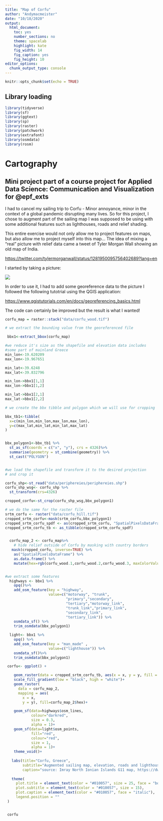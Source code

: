```yaml
---
title: "Map of Corfu"
author: "Andymacmeister"
date: "10/18/2020"
output:
  html_document: 
    toc: yes
    number_sections: no
    theme: spacelab
    highlight: kate
    fig_width: 14
    fig_caption: yes
    fig_height: 10
editor_options: 
  chunk_output_type: console
---
```


```r
knitr::opts_chunk$set(echo = TRUE)
```

## Library loading

```r
library(tidyverse)
library(sf)
library(ggtext)
library(sp)
library(raster)
library(patchwork)
library(extrafont)
library(osmdata)
library(rosm)


```

# Cartography
## Mini project part of a course project for Applied Data Science: Communication and Visualization for @epf_exts
 
I had to cancel my sailing trip to Corfu - Minor annoyance, minor in the context of a global pandemic disrupting many lives. So for this project, I chose to augment part of the sailing map I was supposed to be using with some additional features such as lighthouses, roads and relief shading. 

This entire exercise would not only allow me to project features on maps, but also allow me to project myself into this map... The idea of mixing a "real" picture with relief data came a tweet of Tyler Morgan Wall showing an old map of India.

<https://twitter.com/tylermorganwall/status/1281950095756402689?lang=en>

I started by taking a picture: 

![](data/corfu_picture.jpg)


In order to use it, I had to add some georeference data to the picture I followed the following tutotrial using the QGIS application:

<https://www.qgistutorials.com/en/docs/georeferencing_basics.html>

The code can certainly be improved but the result is what I wanted!


```r

corfu_map = raster::stack("data/corfu_wood.tif")

# we extract the bounding value from the georeferenced file

 bbx1<-extract_bbox(corfu_map)

#we reduce it's size as the shapefile and elevation data includes
#some part of mainland Greece
min_lon<-19.620209
max_lon<-19.967651

min_lat<-39.6248
max_lat<-39.832796

min_lon->bbx1[1,1]
max_lon->bbx1[1,2]

min_lat->bbx1[2,1]
max_lat->bbx1[2,2]

# we create the bbx tibble and polygon which we will use for cropping

bbx_tb1<-tibble(
  x=c(min_lon,min_lon,max_lon,max_lon),
  y=c(max_lat,min_lat,min_lat,max_lat)
)


bbx_polygon1<-bbx_tb1 %>%
  st_as_sf(coords = c("x", "y"), crs = 4326)%>%
  summarise(geometry = st_combine(geometry)) %>%
  st_cast("POLYGON")


#we load the shapefile and transform it to the desired projection
# and crop it

corfu_shp<-st_read("data/periphereies/periphereies.shp")
corfu_shp_wsg<- corfu_shp %>%
  st_transform(crs=4326)

cropped_corfu<-st_crop(corfu_shp_wsg,bbx_polygon1)

# we do the same for the raster file
srtm_corfu <- raster("data/corfu_hill.tif")
cropped_srtm_corfu<-mask(srtm_corfu,bbx_polygon1)
cropped_srtm_corfu_spdf <- as(cropped_srtm_corfu, "SpatialPixelsDataFrame")
cropped_srtm_corfu_tb <- as_tibble(cropped_srtm_corfu_spdf)


  corfu_map_2 <- corfu_map%>%
    # hide relief outside of Corfu by masking with country borders
   mask(cropped_corfu, inverse=TRUE) %>%
    as("SpatialPixelsDataFrame") %>%
    as.data.frame() %>%
    mutate(hex=rgb(corfu_wood.1,corfu_wood.2,corfu_wood.3, maxColorValue = 255))


#we extract some features
  highways <- bbx1 %>%
    opq()%>%
    add_osm_feature(key = "highway",
                    value=c("motorway", "trunk",
                            "primary","secondary",
                            "tertiary","motorway_link",
                            "trunk_link","primary_link",
                            "secondary_link",
                            "tertiary_link")) %>%
    osmdata_sf() %>% 
    trim_osmdata(bbx_polygon1) 

  light<- bbx1 %>%
    opq() %>%
    add_osm_feature(key = "man_made" ,
                    value=c("lighthouse")) %>%
    osmdata_sf()%>% 
    trim_osmdata(bbx_polygon1) 

 corfu<- ggplot() +

    geom_raster(data = cropped_srtm_corfu_tb, aes(x = x, y = y, fill = corfu_hill))+
    scale_fill_gradient(low = "black", high = "white")+
    geom_raster(
      data = corfu_map_2,
      mapping = aes(
        x = x,
        y = y), fill=corfu_map_2$hex)+

    geom_sf(data=highways$osm_lines,
            colour="darkred",
            size = 0.3,
            alpha = 1)+
    geom_sf(data=light$osm_points,
            fill="red",
            colour="red",
            size = 1,
            alpha = 1)+
    theme_void()+
 
   labs(title="Corfu, Greece",
        subtitle="Augmented sailing map, elevation, roads and lighthouses",
        caption="source: Imray North Ionian Islands G11 map, https://dwtkns.com/srtm30m/, https://earthdata.nasa.gov, OpenStreetMap")+
   
   theme(
     plot.title = element_text(color = "#010057", size = 25, face = "bold"),
     plot.subtitle = element_text(color = "#010057", size = 15),
     plot.caption = element_text(color = "#010057", face = "italic"),
     legend.position = ""
 )


 corfu
 
 
```
